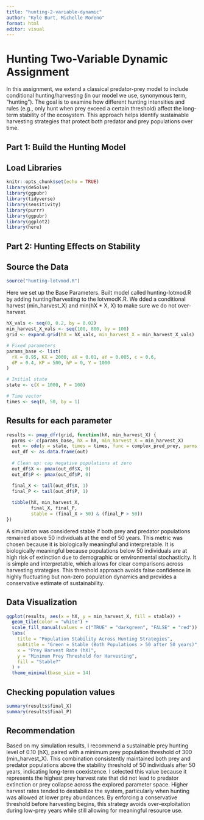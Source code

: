 ```yaml
---
title: "hunting-2-variable-dynamic"
author: "Kyle Burt, Michelle Moreno"
format: html
editor: visual
---
```


# Hunting Two-Variable Dynamic Assignment

In this assignment, we extend a classical predator-prey model to include conditional hunting/harvesting (in our model we use, synonymous term, "hunting"). The goal is to examine how different hunting intensities and rules (e.g., only hunt when prey exceed a certain threshold) affect the long-term stability of the ecosystem. This approach helps identify sustainable harvesting strategies that protect both predator and prey populations over time.

## Part 1: Build the Hunting Model

## Load Libraries

```r
knitr::opts_chunk$set(echo = TRUE)
library(deSolve)
library(ggpubr)
library(tidyverse)
library(sensitivity)
library(purrr)
library(ggpubr)
library(ggplot2)
library(here)
```

## Part 2: Hunting Effects on Stability

## Source the Data

```r
source("hunting-lotvmod.R")
```

Here we set up the Base Parameters. Built model called hunting-lotmod.R by adding hunting/harvesting to the lotvmodK.R. We dded a conditional harvest (min_harvest_X) and min(hX \* X, X) to make sure we do not over-harvest.

```r
hX_vals <- seq(0, 0.2, by = 0.02)
min_harvest_X_vals <- seq(100, 800, by = 100)
grid <- expand.grid(hX = hX_vals, min_harvest_X = min_harvest_X_vals)
```

```r
# Fixed parameters
params_base <- list(
  rX = 0.95, KX = 2000, aX = 0.01, aY = 0.005, c = 0.6,
  dP = 0.4, KP = 500, hP = 0, Y = 1000
)

# Initial state
state <- c(X = 1000, P = 100)

# Time vector
times <- seq(0, 50, by = 1)
```

## Results for each parameter

```r
results <- pmap_dfr(grid, function(hX, min_harvest_X) {
  parms <- c(params_base, hX = hX, min_harvest_X = min_harvest_X)
  out <- ode(y = state, times = times, func = complex_pred_prey, parms = parms)
  out_df <- as.data.frame(out)
  
  # Clean up: cap negative populations at zero
  out_df$X <- pmax(out_df$X, 0)
  out_df$P <- pmax(out_df$P, 0)

  final_X <- tail(out_df$X, 1)
  final_P <- tail(out_df$P, 1)
  
  tibble(hX, min_harvest_X,
         final_X, final_P,
         stable = (final_X > 50) & (final_P > 50))
})
```

A simulation was considered stable if both prey and predator populations remained above 50 individuals at the end of 50 years. This metric was chosen because it is biologically meaningful and interpretable. It is biologically meaningful because populations below 50 individuals are at high risk of extinction due to demographic or environmental stochasticity. It is simple and interpretable, which allows for clear comparisons across harvesting strategies. This threshold approach avoids false confidence in highly fluctuating but non-zero population dynamics and provides a conservative estimate of sustainability.

## Data Visualization

```r
ggplot(results, aes(x = hX, y = min_harvest_X, fill = stable)) +
  geom_tile(color = "white") +
  scale_fill_manual(values = c("TRUE" = "darkgreen", "FALSE" = "red")) +
  labs(
    title = "Population Stability Across Hunting Strategies",
    subtitle = "Green = Stable (Both Populations > 50 after 50 years)",
    x = "Prey Harvest Rate (hX)",
    y = "Minimum Prey Threshold for Harvesting",
    fill = "Stable?"
  ) +
  theme_minimal(base_size = 14)
```

## Checking population values

```r
summary(results$final_X)
summary(results$final_P)
```

## Recommendation

Based on my simulation results, I recommend a sustainable prey hunting level of 0.10 (hX), paired with a minimum prey population threshold of 300 (min_harvest_X). This combination consistently maintained both prey and predator populations above the stability threshold of 50 individuals after 50 years, indicating long-term coexistence. I selected this value because it represents the highest prey harvest rate that did not lead to predator extinction or prey collapse across the explored parameter space. Higher harvest rates tended to destabilize the system, particularly when hunting was allowed at lower prey abundances. By enforcing a conservative threshold before harvesting begins, this strategy avoids over-exploitation during low-prey years while still allowing for meaningful resource use.
